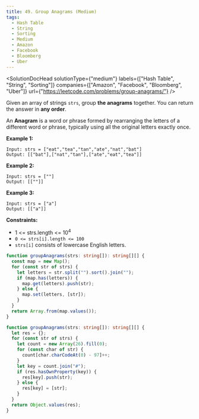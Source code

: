 ```yaml
---
title: 49. Group Anagrams (Medium)
tags:
  - Hash Table
  - String
  - Sorting
  - Medium
  - Amazon
  - Facebook
  - Bloomberg
  - Uber
---
```



<SolutionDocHead
  solutionType={"medium"}
  labels={["Hash Table", "String", "Sorting"]}
  companies={["Amazon", "Facebook", "Bloomberg", "Uber"]}
  url={"https://leetcode.com/problems/group-anagrams/"}
/>

Given an array of strings `strs`, group <b>the anagrams</b> together. You can return the answer in <b>any order</b>.

An <b>Anagram</b> is a word or phrase formed by rearranging the letters of a different word or phrase, typically using all the original letters exactly once.

<b>Example 1:</b>

```
Input: strs = ["eat","tea","tan","ate","nat","bat"]
Output: [["bat"],["nat","tan"],["ate","eat","tea"]]
```

<b>Example 2:</b>

```
Input: strs = [""]
Output: [[""]]
```

<b>Example 3:</b>

```
Input: strs = ["a"]
Output: [["a"]]
```

<b>Constraints:</b>

- 1 <= strs.length <= 10<sup>4</sup>
- `0 <= strs[i].length <= 100`
- `strs[i]` consists of lowercase English letters.

```ts title=solution.ts
function groupAnagrams(strs: string[]): string[][] {
  const map = new Map();
  for (const str of strs) {
    let letters = str.split("").sort().join("");
    if (map.has(letters)) {
      map.get(letters).push(str);
    } else {
      map.set(letters, [str]);
    }
  }
  return Array.from(map.values());
}
```

```ts title=solution2.ts
function groupAnagrams(strs: string[]): string[][] {
  let res = {};
  for (const str of strs) {
    let count = new Array(26).fill(0);
    for (const char of str) {
      count[char.charCodeAt(0) - 97]++;
    }
    let key = count.join("#");
    if (res.hasOwnProperty(key)) {
      res[key].push(str);
    } else {
      res[key] = [str];
    }
  }
  return Object.values(res);
}
```
